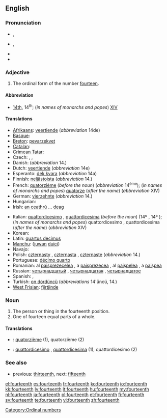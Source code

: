 ==English==

===Pronunciation===
* {{a|RP}} {{IPA|/ˌfɔːˈtiːnθ/}}, {{SAMPA|/%fO:"ti:nT/}}
* {{a|US}} {{IPA|/ˌfɔɹˈtiːnθ/}}, {{SAMPA|/%fOr"ti:nT/}}
* {{rhymes|iːnθ}}
* {{hyphenation|four|teenth}}

===Adjective===
{{en-adj|-}}

# The ordinal form of the number [[fourteen]].

====Abbreviation====
* [[14th]], 14<sup>th</sup>; (''in names of monarchs and popes'') [[XIV]]

====Translations====
{{trans-top|ordinal form of the number fourteen}}
* [[Afrikaans]]: [[veertiende]] (''abbreviation'' 14de)
* [[Basque]]: {{t|eu|hamalaugarren|xs=Basque}}
* [[Breton]]: [[pevarzekvet]]
* [[Catalan]]: {{t|ca|catorzè}}
* [[Crimean Tatar]]: {{tø|crh|on dörtünci}}
* Czech: {{t|cs|čtrnáctý|m}}, {{t|cs|čtrnáctá|f}}, {{t|cs|čtrnácté|n}}
* Danish: {{t|da|fjortende}} (''abbreviation'' 14.)
* Dutch: [[veertiende]] (''abbreviation'' 14e)
* Esperanto: [[dek kvara]] (''abbreviation'' 14a)
* Finnish: [[neljästoista]] (''abbreviation'' 14.)
* French: [[quatorzième]] (''before the noun'') (''abbreviation'' 14<sup>ème</sup>); (''in names of monarchs and popes'') [[quatorze]] (''after the name'') (''abbreviation'' XIV)
* German: [[vierzehnte]] (''abbreviation'' 14.)
* Hungarian: {{t+|hu|tizennegyedik}}
* Irish: [[an ceathrú]] ... [[deag]]
{{trans-mid}}
* Italian: [[quattordicesimo]] {{m}}, [[quattordicesima]] {{f}} (''before the noun'') (14º {{m}}, 14ª {{f}}); (''in names of monarchs and popes'') quattordicesimo {{m}}, quattordicesima {{f}} (''after the name'') (''abbreviation'' XIV)
* Korean: {{t|ko|열넷째|tr=yeolnetjjae|sc=Kore}}
* Latin: [[quartus decimus]]
* [[Manchu]]: ([[juwan]] [[duici]])
* Navajo: {{tø|nv|dį́į́ʼtsʼáadah góneʼ}}
* Polish: [[czternasty]] {{m}}, [[czternasta]] {{f}}, [[czternaste]] {{n}} (''abbreviation'' 14.)
* Portuguese: [[décimo quarto]]
* Romanian: al [[paisprezecelea]] {{m}}, a [[paisprezecea]] {{f}}, al [[paişpelea]] {{italbrac|m, informal}}, a [[paişpea]] {{italbrac|f, informal}}
* Russian: [[четырнадцатый]] {{m}}, [[четырнадцатая]] {{f}}, [[четырнадцатое]] {{n}}
* Spanish: {{t-|es|decimocuarto|m}}, {{t-|es|decimocuarta|f}}
* Turkish: [[on dördüncü]] (''abbreviations'' 14'üncü, 14.)
* [[West Frisian]]: [[fjirtjinde]]
{{trans-bottom}}

===Noun===
{{en-noun}}

# The person or thing in the fourteenth position.
# One of fourteen equal parts of a whole.

====Translations====
{{checktrans-top}}
* {{ttbc|French}}: [[quatorzième]] {{m|f}} (1), quatorzième {{m}} (2)
* {{ttbc|Italian}}: [[quattordicesimo]] {{m}}, [[quattordicesima]] {{f}} (1), quattordicesimo {{m}} (2)
{{trans-mid}}
{{trans-bottom}}

===See also===
* previous: [[thirteenth]], next: [[fifteenth]]

[[Category:Ordinal numbers]]

[[el:fourteenth]]
[[es:fourteenth]]
[[fr:fourteenth]]
[[ko:fourteenth]]
[[io:fourteenth]]
[[kk:fourteenth]]
[[lv:fourteenth]]
[[lt:fourteenth]]
[[hu:fourteenth]]
[[my:fourteenth]]
[[nl:fourteenth]]
[[ja:fourteenth]]
[[pl:fourteenth]]
[[et:fourteenth]]
[[fi:fourteenth]]
[[sv:fourteenth]]
[[te:fourteenth]]
[[vi:fourteenth]]
[[zh:fourteenth]]
